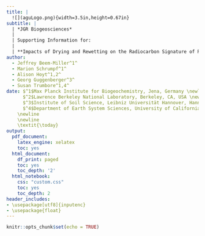 ```yaml
---
title: |
  ![](aguLogo.png){width=3.5in,height=0.67in}
subtitle: |
  | *JGR Biogeosciences*
  | 
  | Supporting Information for:
  | 
  | **Impacts of Drying and Rewetting on the Radiocarbon Signature of Respired CO~2~ and Implications for Incubating Archived Soils**
author: 
  - Jeffrey Beem-Miller^1^
  - Marion Schrumpf^1^
  - Alison Hoyt^1,2^
  - Georg Guggenberger^3^
  - Susan Trumbore^1,4^
date: $^1$Max Planck Institute for Biogeochemistry, Jena, Germany \newline
      $^2$Lawrence Berkeley National Laboratory, Berkeley, CA, USA \newline
      $^3$Institute of Soil Science, Leibniz Universität Hannover, Hannover, Germany \newline
      $^4$Department of Earth System Sciences, University of California, Irvine, CA, USA \newline
    \newline    
    \newline
    \textit{\today}
output:
  pdf_document:
    latex_engine: xelatex
    toc: yes
  html_document:
    df_print: paged
    toc: yes
    toc_depth: '2'
  html_notebook:
    css: "custom.css"
    toc: yes
    toc_depth: 2
header_includes:
- \usepackage[utf8]{inputenc}
- \usepackage{float}
---
```


```r
knitr::opts_chunk$set(echo = TRUE)
```

